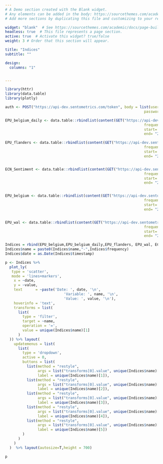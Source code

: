 ```yaml
---
# A Demo section created with the Blank widget.
# Any elements can be added in the body: https://sourcethemes.com/academic/docs/writing-markdown-latex/
# Add more sections by duplicating this file and customizing to your requirements.

widget: "blank"  # See https://sourcethemes.com/academic/docs/page-builder/
headless: true  # This file represents a page section.
active: true  # Activate this widget? true/false
weight: 3 # Order that this section will appear.

title: "Indices"
subtitle: ""

design:
  columns: "1"


---
```


```r
library(httr)
library(data.table)
library(plotly)    

auth <- POST("https://api-dev.sentometrics.com/token", body = list(username=Sys.getenv("sento_username"),
                                                                password=Sys.getenv("sento_password")))

EPU_belgium_daily <- data.table::rbindlist(content(GET("https://api-dev.sentometrics.com/index/values/epu-belgium", query = list(version="1.4.0",
                                                                frequency="D",
                                                                start= "2000-01-01",
                                                                end= "2020-09-23"),add_headers(Authorization = paste0("Bearer ", content(auth)$access_token)))))

EPU_flanders <- data.table::rbindlist(content(GET("https://api-dev.sentometrics.com/index/values/epu-flanders", query = list(version="1.4.0",
                                                                frequency="M",
                                                                start= "2000-01-01",
                                                                end= "2020-09-23"),add_headers(Authorization = paste0("Bearer ", content(auth)$access_token)))))


ECN_Sentiment <- data.table::rbindlist(content(GET("https://api-dev.sentometrics.com/index/values/economic-sentiment", query = list(version="1.0.0",
                                                                frequency="M",
                                                                start= "2000-01-01",
                                                                end= "2020-09-23"),add_headers(Authorization = paste0("Bearer ", content(auth)$access_token)))))


EPU_belgium <- data.table::rbindlist(content(GET("https://api-dev.sentometrics.com/index/values/epu-belgium", query = list(version="1.4.0",
                                                                frequency="M",
                                                                start= "2000-01-01",
                                                                end= "2020-09-23"),add_headers(Authorization = paste0("Bearer ", content(auth)$access_token)))))


EPU_wal <- data.table::rbindlist(content(GET("https://api-dev.sentometrics.com/index/values/epu-wallonia", query = list(version="1.4.0",
                                                                frequency="M",
                                                                start= "2000-01-01",
                                                                end= "2020-09-23"),add_headers(Authorization = paste0("Bearer ", content(auth)$access_token)))))

Indices = rbind(EPU_belgium,EPU_belgium_daily,EPU_flanders, EPU_wal, ECN_Sentiment)
Indices$name = paste0(Indices$name,"-",Indices$frequency) 
Indices$date = as.Date(Indices$timestamp)
```
```r
p <- Indices %>%
  plot_ly(
   type = 'scatter', 
   mode = 'lines+markers',
    x = ~date, 
    y = ~value,
    text      = ~paste('Date: ', date, '\n',
                           'Variable: ', name, '\n',
                           'Value: ', value, '\n'),
    hoverinfo = 'text',
    transforms = list(
      list(
        type = 'filter',
        target = ~name,
        operation = '=',
        value = unique(Indices$name)[1]
      )
  )) %>% layout(
    updatemenus = list(
      list(
        type = 'dropdown',
        active = 0,
        buttons = list(
          list(method = "restyle",
               args = list("transforms[0].value", unique(Indices$name)[1]),
               label = unique(Indices$name)[1]),
          list(method = "restyle",
               args = list("transforms[0].value", unique(Indices$name)[2]),
               label = unique(Indices$name)[2]),
          list(method = "restyle",
               args = list("transforms[0].value", unique(Indices$name)[3]),
               label = unique(Indices$name)[3]),
          list(method = "restyle",
               args = list("transforms[0].value", unique(Indices$name)[4]),
               label = unique(Indices$name)[4]),
          list(method = "restyle",
               args = list("transforms[0].value", unique(Indices$name)[4]),
               label = unique(Indices$name)[5])
        )
      )
    )
  )  %>% layout(autosize=T,height = 700)

p
```
